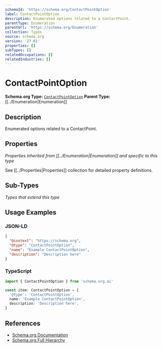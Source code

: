 ```yaml
---
schemaId: 'https://schema.org/ContactPointOption'
label: ContactPointOption
description: Enumerated options related to a ContactPoint.
parentType: Enumeration
parentUrl: 'https://schema.org/Enumeration'
collection: Types
source: schema.org
version: '27.01'
properties: []
subTypes: []
relatedOccupations: []
relatedIndustries: []
---
```

# ContactPointOption

**Schema.org Type:** [`ContactPointOption`](https://schema.org/ContactPointOption)
**Parent Type:** [[../Enumeration|Enumeration]]

## Description

Enumerated options related to a ContactPoint.

## Properties

*Properties inherited from [[../Enumeration|Enumeration]] and specific to this type*

See [[../Properties|Properties]] collection for detailed property definitions.

## Sub-Types

*Types that extend this type*

## Usage Examples

### JSON-LD

```json
{
  "@context": "https://schema.org",
  "@type": "ContactPointOption",
  "name": "Example ContactPointOption",
  "description": "Description here"
}
```

### TypeScript

```typescript
import { ContactPointOption } from 'schema.org.ai'

const item: ContactPointOption = {
  '@type': 'ContactPointOption',
  name: 'Example ContactPointOption',
  description: 'Description here',
}
```

## References

- [Schema.org Documentation](https://schema.org/ContactPointOption)
- [Schema.org Full Hierarchy](https://schema.org/docs/full.html)

